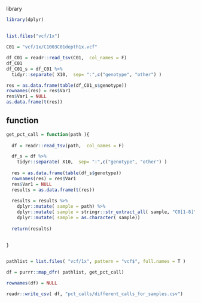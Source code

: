 

library
```r
library(dplyr)
```



##
```r

list.files("vcf/1x")

C01 = "vcf/1x/C1003C01depth1x.vcf"

df_C01 = readr::read_tsv(C01,  col_names = F)
df_C01
df_C01_s = df_C01 %>% 
  tidyr::separate( X10,  sep= ":",c("genotype", "other") )

res = as.data.frame(table(df_C01_s$genotype))
rownames(res) = res$Var1
res$Var1 = NULL
as.data.frame(t(res))

```

## function
```r

get_pct_call = function(path ){
  
  df = readr::read_tsv(path,  col_names = F)

  df_s = df %>% 
    tidyr::separate( X10,  sep= ":",c("genotype", "other") ) 
    
  res = as.data.frame(table(df_s$genotype))
  rownames(res) = res$Var1
  res$Var1 = NULL
  results = as.data.frame(t(res))
  
  results = results %>% 
    dplyr::mutate( sample = path) %>% 
    dplyr::mutate( sample = stringr::str_extract_all( sample, "C0[1-8]", simplify =T)) %>% 
    dplyr::mutate( sample = as.character( sample))
  
  return(results)
  
  
}


pathlist = list.files( "vcf/1x", pattern = "vcf$", full.names = T )

df = purrr::map_dfr( pathlist, get_pct_call)

rownames(df) = NULL

readr::write_csv( df, "pct_calls/different_calls_for_samples.csv")

```
